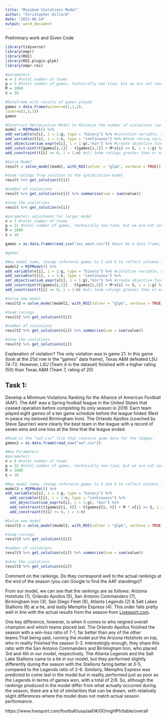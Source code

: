 ---
title: "Minimum Violations Model"
author: "Christopher Dillard"
date: "2023-06-14"
output: word_document
---

Preliminary work and Given Code

```{r, message=FALSE}
library(tidyverse)
library(ompr)
library(ROI)
library(ROI.plugin.glpk)
library(ompr.roi)
```

```{r}
#parameters
n = 3 #total number of teams
g = 3 #total number of games, technically non-tied, but we are not considering ties
M = 1000
S = 10
```

```{r}
#Dataframe with results of games played
games = data.frame(winner=c(1,1,2),
loser=c(2,3,3))
games
```

```{r}
#Construct Optimization Model to Minimize the number of violations (ie when a team is ranked higher than another that it lost to)
model = MIPModel() %>%
add_variable(v[i], i = 1:g, type = "binary") %>% #violation variable, v, is binary [0,1]
add_variable(t[i], i = 1:n, type = "continuous") %>% #team rating variable, t, is continuous
set_objective(sum_expr(v[i], i = 1:g),"min") %>% #create objective function
add_constraint(t[games[i,1]] - t[games[i,2]] + M*v[i] >= S, i = 1:g) %>%
add_constraint(t[i] >= 0, i = 1:n) #all team ratings greater than or equal to zero
```

```{r}
#Solve Model
result = solve_model(model, with_ROI(solver = "glpk", verbose = TRUE))
```

```{r}
#team ratings from solution to the optimization model
result %>% get_solution(t[i])
```

```{r}
#number of violations
result %>% get_solution(v[i]) %>% summarise(sum = sum(value))
```

```{r}
#show the violations
result %>% get_solution(v[i])
```

```{r}
#parameters adjustment for larger model
n = 7 #total number of teams
g = 21 #total number of games, technically non-tied, but we are not considering ties
M = 1000
S = 10
```

```{r,message=FALSE}
games = as.data.frame(read_csv("sec_west.csv")) #must be a data frame, not a tibble
```

```{r}
#games
```

```{r}
#New model name, change reference games to 5 and 6 to reflect columns in data frame where winners and losers are shown
model2 = MIPModel() %>%
add_variable(v[i], i = 1:g, type = "binary") %>% #violation variable, v, is binary [0,1]
add_variable(t[i], i = 1:n, type = "continuous") %>%
set_objective(sum_expr(v[i], i = 1:g),"min") %>% #create objective function
add_constraint(t[games[i,5]] - t[games[i,6]] + M*v[i] >= S, i = 1:g) %>%
add_constraint(t[i] >= 0, i = 1:n) #all team ratings greater than or equal to zero
```

```{r}
#Solve new model
result2 = solve_model(model2, with_ROI(solver = "glpk", verbose = TRUE))
```
```{r}
#team ratings
result2 %>% get_solution(t[i])
```

```{r}
#number of violations
result2 %>% get_solution(v[i]) %>% summarise(sum = sum(value))
```

```{r}
#show the violations
result2 %>% get_solution(v[i])
```
Explanation of violation? The only violation was in game 21. In this game (look at the 21st row in the “games” data frame), Texas
A&M defeated LSU 74-72. However, LSU (Team 4 in the dataset) finished with a higher rating (50) than
Texas A&M (Team 7, rating of 20)


## Task 1:

Develop a Minimum Violations Ranking for the Alliance of American Football (AAF).
The AAF was a Spring football league in the United States that ceased operation before completing its only
season in 2019. Each team played eight games of a ten game schedule before the league folded (Rest in peace
my beloved Birmingham Iron). The Orlando Apollos (coached by Steve Spurrier) were clearly the best team
in the league with a record of seven wins and one loss at the time that the league ended.

```{r}
#Read-in the “aaf.csv” file that contains game data for the league.
games2 = as.data.frame(read_csv("aaf.csv"))
```
```{r}
#New Parameters
#parameters
n = 8 #total number of teams
g = 32 #total number of games, technically non-tied, but we are not considering ties
M = 1000
S = 10

#New model name, change reference games to 5 and 6 to reflect columns in data frame where winners and losers are shown
model3 = MIPModel() %>%
add_variable(v[i], i = 1:g, type = "binary") %>%
  add_variable(t[i], i = 1:n, type = "continuous") %>%
  set_objective(sum_expr(v[i], i = 1:g), "min") %>%
  add_constraint(t[games2[i, 8]] - t[games2[i, 9]] + M * v[i] >= S, i = 1:g) %>%
  add_constraint(t[i] >= 0, i = 1:n)
```

```{r}
#Solve new model
result3 = solve_model(model3, with_ROI(solver = "glpk", verbose = TRUE))
```
```{r}
#team ratings
result3 %>% get_solution(t[i])
```

```{r}
#number of violations
result3 %>% get_solution(v[i]) %>% summarise(sum = sum(value))
```

```{r}
#show the violations
result3 %>% get_solution(v[i])
```

Comment on the rankings. Do they correspond well to the actual rankings at the end of the season (you can
Google to find the AAF standings)?

From our model, we can see that the rankings are as follows: Arizona Hotshots (1), Orlando Apollos (5), San Antonio Commanders (7), Birmingham Iron (3), San Diego Fleet (8), Atlanta Legends (2) & Salt Lakes Stallions (6) at a tie, and lastly Memphis Express (4). This order falls pretty well in line with the actual results from the season from [Livesport.com](https://www.livesport.com/football/usa/aaf/#/GOrngHPh/table/overall). 

One key difference, however, is when it comes to who reigned overall champion and which teams placed last. The Orlando Apollos finished the season with a win-loss ratio of 7-1, far better than any of the other teams.That being said, running the model put the Arizona Hotshots on top, who in reality finished the season 5-3. Interestingly enough, they share this ratio with the San Antonio Commanders and Birmingham Iron, who placed 3rd and 4th in our model, respectively. The Atlanta Legends and the Salt Lake Stallions came to a tie in our model, but they performed slightly differently during the season with the Stallions faring better at 3-5, compared to the Legends ratio of 2-6. Similarly, Memphis Express was predicted to come last in the model but in reality performed just as poor as the Legends in terms of games won, with a total of 2/8. So, although the rankings produced in the model differ from what actually occurred during the season, there are a lot of similarities that can be drawn, with relatively slight differences where the model does not match actual season performance. 

https://www.livesport.com/football/usa/aaf/#/GOrngHPh/table/overall





